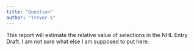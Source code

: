 ```yaml
---
title: "Question"
author: "Trevor S"
---
```


This report will estimate the relative value of selections in the NHL Entry Draft. I am not sure what else I am supposed to put here.
